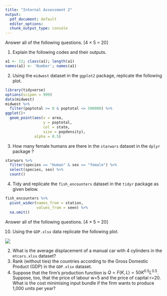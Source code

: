 ```yaml
---
title: "Internal Assessment 2"
output:
  pdf_document: default
  editor_options:
  chunk_output_type: console
---
```


\begin{center}
{\Large ECON03SEC1}\\
{\Large Department of Economics}\\
{\Large Presidency University, Kolkata}\\
{\large Full Marks: 40}\\
{\large 21/01/2022}
\end{center}





\begin{center}
\textbf{Group 1 (R)}
\end{center}

Answer all of the following questions. [4 $\times$ 5 = 20]

1. Explain the following codes and their outputs.
```r
a1 <- 12; class(a1); length(a1)
names(a1) <- 'Number'; names(a1)
```

2. Using the `midwest` dataset in the `ggplot2` package, replicate the following plot.

```r
library(tidyverse)
options(scipen = 999)
data(midwest)
midwest %>% 
  filter(poptotal >= 0 & poptotal <= 500000) %>% 
ggplot()+
  geom_point(aes(x = area,
                 y = poptotal,
                 col = state,
                 size = popdensity), 
             alpha = 0.5)
```

3. How many female humans are there in the `starwars` dataset in the `dplyr` package ?
```r
starwars %>% 
  filter(species == "Human" & sex == "female") %>% 
  select(species, sex) %>% 
  count()
```

4. Tidy and replicate the `fish_encounters` dataset in the `tidyr` package as given below.

```r
fish_encounters %>% 
  pivot_wider(names_from = station,
              values_from = seen) %>% 
  na.omit()  
```

\begin{center}
\textbf{Group 2 (Excel)}
\end{center}

Answer all of the following questions. [4 $\times$ 5 = 20]


10. Using the `GDP.xlsx` data replicate the following plot.

![](GDP.png)

2. What is the average displacement of a manual car with 4 cylinders in the `mtcars.xlsx` dataset?
6. Rank (without ties) the countries according to the Gross Domestic Product (GDP) in the `GDP.xlsx` dataset.
13. Suppose that the firm’s production function is $Q=F(K,L)=50K^{0.5}L^{0.5}$. Suppose, too, that the price of labour w=5 and the price of capital r=20. What is the cost minimising input bundle if the firm wants to produce 1,000 units per year?
